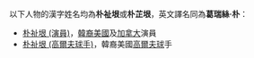 以下人物的漢字姓名均為'''朴祉垠'''或'''朴芷垠'''，英文譯名同為'''葛瑞絲·朴'''：
* [[朴祉垠_(演員)|朴祉垠 (演員)]]，[[朝鮮族|韓裔]][[美國|美國]]及[[加拿大|加拿大]]演員
* [[朴祉垠_(高爾夫球手)|朴祉垠 (高爾夫球手)]]，韓裔美國[[高爾夫球|高爾夫球]]手
{{disambig|Cat=三字朴姓人名消歧义}}